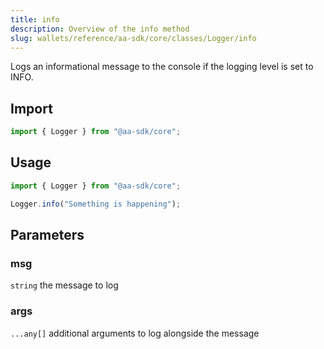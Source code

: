 ```yaml
---
title: info
description: Overview of the info method
slug: wallets/reference/aa-sdk/core/classes/Logger/info
---
```




Logs an informational message to the console if the logging level is set to INFO.

## Import

```ts
import { Logger } from "@aa-sdk/core";
```

## Usage

```ts
import { Logger } from "@aa-sdk/core";

Logger.info("Something is happening");
```

## Parameters

### msg

`string`
the message to log

### args

`...any[]`
additional arguments to log alongside the message
